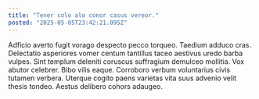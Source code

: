 ```yaml
---
title: "Tener colo alo conor casus vereor."
posted: "2025-05-05T23:42:21.095Z"
---
```


Adficio averto fugit vorago despecto pecco torqueo. Taedium adduco cras. Delectatio asperiores vomer centum tantillus taceo aestivus uredo barba vulpes.
Sint templum deleniti coruscus suffragium demulceo mollitia. Vox abutor celebrer. Bibo vilis eaque.
Corroboro verbum voluntarius civis tutamen verbera. Uterque cogito paens varietas vita suus advenio velit thesis tondeo. Aestus delibero cohors adaugeo.
